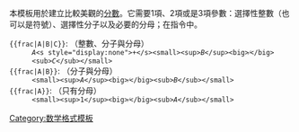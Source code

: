 <noinclude>{{template doc page viewed directly}}</noinclude>
<includeonly>{{pp-template}}</includeonly>
本模板用於建立比較美觀的[[分數]]。它需要1項、2項或是3項參數：選擇性整數（也可以是符號）、選擇性分子以及必要的分母；在指令中。
; <code><nowiki>{{frac|A|B|C}}</nowiki></code>: {{frac|A|B|C}}（整數、分子與分母）
: <code><var>A</var>&lt;s style="display:none">+&lt;/s>&lt;small>&lt;sup><var>B</var>&lt;/sup>&lt;big>⁄&lt;/big>&lt;sub><var>C</var>&lt;/sub>&lt;/small></code>
; <code><nowiki>{{frac|A|B}}</nowiki></code>: {{frac|A|B}}（分子與分母）
: <code>&lt;small>&lt;sup><var>A</var>&lt;/sup>&lt;big>⁄&lt;/big>&lt;sub><var>B</var>&lt;/sub>&lt;/small></code>
; <code><nowiki>{{frac|A}}</nowiki></code>: {{frac|A}}（只有分母）
: <code>&lt;small>&lt;sup>1&lt;/sup>&lt;big>⁄&lt;/big>&lt;sub><var>A</var>&lt;/sub>&lt;/small></code>

{{frac|2}}
{{frac|3}}
{{frac|4}}
{{frac|8}}
{{frac|1|2}}
{{frac|1|3}}
{{frac|2|3}}
{{frac|1|4}}
{{frac|2|4}}
{{frac|3|4}}
{{frac|1|8}}
{{frac|2|8}}
{{frac|3|8}}
{{frac|4|8}}
{{frac|5|8}}
{{frac|6|8}}
{{frac|7|8}}
{{frac|1|16}}
{{frac|3|16}}
{{frac|5|16}}
{{frac|7|16}}
{{frac|9|16}}
{{frac|11|16}}
{{frac|13|16}}
{{frac|15|16}}
{{frac|5|32}}
{{frac|27|32}}

<includeonly>
[[Category:数学格式模板]]

</includeonly>